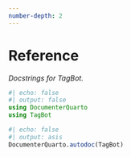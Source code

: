 ```yaml
---
number-depth: 2
---
```


# Reference

_Docstrings for TagBot._

```julia
#| echo: false
#| output: false
using DocumenterQuarto
using TagBot
```

```julia
#| echo: false
#| output: asis
DocumenterQuarto.autodoc(TagBot)
```

